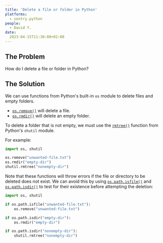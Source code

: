 ```yaml
---
title: 'Delete a file or folder in Python'
platforms: 
  - sentry.python
people: 
  - David Y.
date: 
  2023-04-15T11:30:00+02:00
---
```


## The Problem

How do I delete a file or folder in Python?

## The Solution

We can use functions from Python's built-in `os` module to delete files and empty folders.

* [`os.remove()`](https://docs.python.org/3/library/os.html#os.remove) will delete a file.
* [`os.rmdir()`](https://docs.python.org/3/library/os.html#os.rmdir) will delete an empty folder.

To delete a folder that is not empty, we must use the [`rmtree()`](https://docs.python.org/3/library/shutil.html#shutil.rmtree) function from Python's `shutil` module.

For example:

```python
import os, shutil

os.remove("unwanted-file.txt")
os.rmdir("empty-dir")
shutil.rmtree("nonempty-dir")
```

Note that these functions will throw errors if the file or directory to be deleted does not exist. We can avoid this by using [`os.path.isfile()`](https://docs.python.org/3/library/os.path.html#os.path.isfile) and [`os.path.isdir()`](https://docs.python.org/3/library/os.path.html#os.path.isdir) to test for their existence before attempting the deletion:

```python
import os, shutil

if os.path.isfile("unwanted-file.txt"):
    os.remove("unwanted-file.txt")

if os.path.isdir("empty-dir"):
    os.rmdir("empty-dir")

if os.path.isdir("nonempty-dir"):
    shutil.rmtree("nonempty-dir")
```
